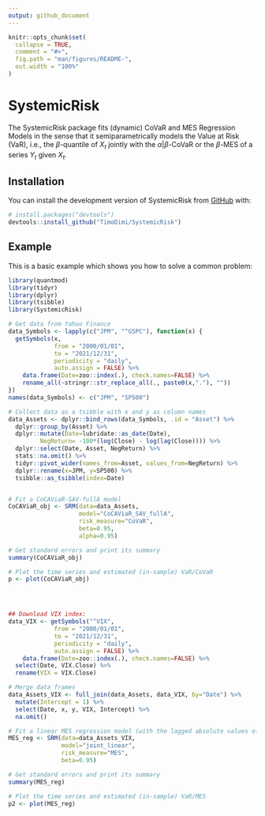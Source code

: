 ```yaml
---
output: github_document
---
```


<!-- README.md is generated from README.Rmd. Please edit that file -->

```r
knitr::opts_chunk$set(
  collapse = TRUE,
  comment = "#>",
  fig.path = "man/figures/README-",
  out.width = "100%"
)
```

# SystemicRisk

<!-- badges: start -->
<!-- badges: end -->

The SystemicRisk package fits (dynamic) CoVaR and MES Regression Models in the sense that
it semiparametrically models the Value at Risk (VaR), i.e., the $\beta$-quantile of $X_t$ jointly with the $\alpha|\beta$-CoVaR or the $\beta$-MES of a series $Y_t$ given $X_t$.

## Installation

You can install the development version of SystemicRisk from [GitHub](https://github.com/) with:

``` r
# install.packages("devtools")
devtools::install_github("TimoDimi/SystemicRisk")
```

## Example

This is a basic example which shows you how to solve a common problem:

```r
library(quantmod)
library(tidyr)
library(dplyr)
library(tsibble)
library(SystemicRisk)

# Get data from Yahoo Finance
data_Symbols <- lapply(c("JPM", "^GSPC"), function(x) {
  getSymbols(x,
             from = "2000/01/01",
             to = "2021/12/31",
             periodicity = "daily",
             auto.assign = FALSE) %>%
    data.frame(Date=zoo::index(.), check.names=FALSE) %>%
    rename_all(~stringr::str_replace_all(., paste0(x,"."), ""))
})
names(data_Symbols) <- c("JPM", "SP500")

# Collect data as a tsibble with x and y as column names
data_Assets <- dplyr::bind_rows(data_Symbols, .id = "Asset") %>%
  dplyr::group_by(Asset) %>%
  dplyr::mutate(Date=lubridate::as_date(Date),
         NegReturn= -100*(log(Close) - log(lag(Close)))) %>%
  dplyr::select(Date, Asset, NegReturn) %>%
  stats::na.omit() %>%
  tidyr::pivot_wider(names_from=Asset, values_from=NegReturn) %>%
  dplyr::rename(x=JPM, y=SP500) %>%
  tsibble::as_tsibble(index=Date)


# Fit a CoCAViaR-SAV-fullA model
CoCAViaR_obj <- SRM(data=data_Assets,
                    model="CoCAViaR_SAV_fullA", 
                    risk_measure="CoVaR", 
                    beta=0.95, 
                    alpha=0.95)

# Get standard errors and print its summary
summary(CoCAViaR_obj)

# Plot the time series and estimated (in-sample) VaR/CoVaR
p <- plot(CoCAViaR_obj)




## Download VIX index:
data_VIX <- getSymbols("^VIX",
             from = "2000/01/01",
             to = "2021/12/31",
             periodicity = "daily",
             auto.assign = FALSE) %>%
    data.frame(Date=zoo::index(.), check.names=FALSE) %>%
  select(Date, VIX.Close) %>%
  rename(VIX = VIX.Close)

# Merge data frames
data_Assets_VIX <- full_join(data_Assets, data_VIX, by="Date") %>%
  mutate(Intercept = 1) %>%
  select(Date, x, y, VIX, Intercept) %>%
  na.omit()

# Fit a linear MES regression model (with the lagged absolute values of X_t as explanatory variables)
MES_reg <- SRM(data=data_Assets_VIX,
               model="joint_linear", 
               risk_measure="MES", 
               beta=0.95)

# Get standard errors and print its summary
summary(MES_reg)

# Plot the time series and estimated (in-sample) VaR/MES
p2 <- plot(MES_reg)

```

